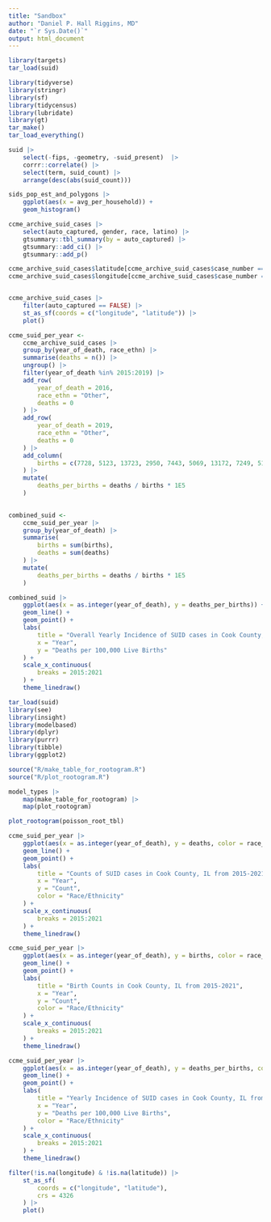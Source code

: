 ```yaml
---
title: "Sandbox"
author: "Daniel P. Hall Riggins, MD"
date: "`r Sys.Date()`"
output: html_document
---
```


```r
library(targets)
tar_load(suid)
```


```r
library(tidyverse)
library(stringr)
library(sf)
library(tidycensus)
library(lubridate)
library(gt)
tar_make()
tar_load_everything()
```


```r
suid |>
    select(-fips, -geometry, -suid_present)  |> 
    corrr::correlate() |>
    select(term, suid_count) |> 
    arrange(desc(abs(suid_count)))


```



```r
sids_pop_est_and_polygons |> 
    ggplot(aes(x = avg_per_household)) +
    geom_histogram()
```


```r
ccme_archive_suid_cases |> 
    select(auto_captured, gender, race, latino) |> 
    gtsummary::tbl_summary(by = auto_captured) |> 
    gtsummary::add_ci() |> 
    gtsummary::add_p()
```


```r
ccme_archive_suid_cases$latitude[ccme_archive_suid_cases$case_number == "ME2016-00123"] <- 41.77820
ccme_archive_suid_cases$longitude[ccme_archive_suid_cases$case_number == "ME2016-00123"] <- -87.61707


ccme_archive_suid_cases |> 
    filter(auto_captured == FALSE) |> 
    st_as_sf(coords = c("longitude", "latitude")) |> 
    plot()
```


```r
ccme_suid_per_year <-
    ccme_archive_suid_cases |> 
    group_by(year_of_death, race_ethn) |> 
    summarise(deaths = n()) |> 
    ungroup() |> 
    filter(year_of_death %in% 2015:2019) |> 
    add_row(
        year_of_death = 2016,
        race_ethn = "Other",
        deaths = 0
    ) |> 
    add_row(
        year_of_death = 2019,
        race_ethn = "Other",
        deaths = 0
    ) |> 
    add_column(
        births = c(7728, 5123, 13723, 2950, 7443, 5069, 13172, 7249, 5129, 12624, 3035, 7067, 4885, 12091, 2887, 6899, 4679, 11737, 3076, 2832)
    ) |> 
    mutate(
        deaths_per_births = deaths / births * 1E5
    )
    
```
```r
combined_suid <-
    ccme_suid_per_year |> 
    group_by(year_of_death) |> 
    summarise(
        births = sum(births),
        deaths = sum(deaths)
    ) |> 
    mutate(
        deaths_per_births = deaths / births * 1E5
    )
```

```r
combined_suid |> 
    ggplot(aes(x = as.integer(year_of_death), y = deaths_per_births)) +
    geom_line() +
    geom_point() +
    labs(
        title = "Overall Yearly Incidence of SUID cases in Cook County, IL from 2015-2021",
        x = "Year",
        y = "Deaths per 100,000 Live Births"
    ) +
    scale_x_continuous(
        breaks = 2015:2021
    ) +
    theme_linedraw()
```


```r
tar_load(suid)
library(see)
library(insight)
library(modelbased)
library(dplyr)
library(purrr)
library(tibble)
library(ggplot2)
```


```r
source("R/make_table_for_rootogram.R")
source("R/plot_rootogram.R")

model_types |> 
    map(make_table_for_rootogram) |> 
    map(plot_rootogram)
```
    


```r

plot_rootogram(poisson_root_tbl)

```


```r
ccme_suid_per_year |> 
    ggplot(aes(x = as.integer(year_of_death), y = deaths, color = race_ethn)) +
    geom_line() +
    geom_point() +
    labs(
        title = "Counts of SUID cases in Cook County, IL from 2015-2021",
        x = "Year",
        y = "Count",
        color = "Race/Ethnicity"
    ) +
    scale_x_continuous(
        breaks = 2015:2021
    ) +
    theme_linedraw()
```

```r
ccme_suid_per_year |> 
    ggplot(aes(x = as.integer(year_of_death), y = births, color = race_ethn)) +
    geom_line() +
    geom_point() +
    labs(
        title = "Birth Counts in Cook County, IL from 2015-2021",
        x = "Year",
        y = "Count",
        color = "Race/Ethnicity"
    ) +
    scale_x_continuous(
        breaks = 2015:2021
    ) +
    theme_linedraw()
```

```r
ccme_suid_per_year |> 
    ggplot(aes(x = as.integer(year_of_death), y = deaths_per_births, color = race_ethn)) +
    geom_line() +
    geom_point() +
    labs(
        title = "Yearly Incidence of SUID cases in Cook County, IL from 2015-2021",
        x = "Year",
        y = "Deaths per 100,000 Live Births",
        color = "Race/Ethnicity"
    ) +
    scale_x_continuous(
        breaks = 2015:2021
    ) +
    theme_linedraw()
```


```r
filter(!is.na(longitude) & !is.na(latitude)) |> 
    st_as_sf(
        coords = c("longitude", "latitude"),
        crs = 4326
    ) |> 
    plot()
```


